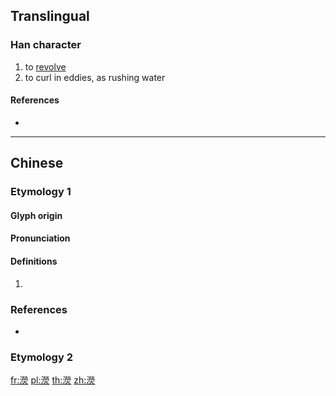 ==Translingual==

===Han character===
{{Han char|rn=85|rad=水|as=14|sn=17|four=|canj=EFFF,XEFFF}}

# to [[revolve]]
# to curl in eddies, as rushing water

====References====
* {{Han ref|kx=0655.280|dkj=18488|dj=1066.010|hdz=31773.060|uh=6FD9|ud=28633}}

----

==Chinese==

===Etymology 1===
{{zh-forms}}

====Glyph origin====
{{Han etym}}

====Pronunciation====
{{zh-pron
|m=yíng
|mc=y
|oc=y
|cat=
}}

====Definitions====
{{zh-hanzi}}

# {{rfdef|zh}}

===References===
* {{R:twedu|N00310}}

===Etymology 2===
{{zh-see|瀅|v}}

[[fr:濙]]
[[pl:濙]]
[[th:濙]]
[[zh:濙]]